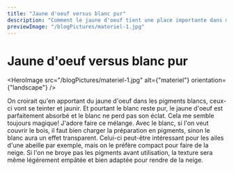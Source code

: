```yaml
---
title: "Jaune d'oeuf versus blanc pur"
description: "Comment le jaune d'oeuf tient une place importante dans ma peinture à la tempera"
previewImage: "/blogPictures/materiel-1.jpg"
---
```


# Jaune d'oeuf versus blanc pur

<HeroImage
  src="/blogPictures/materiel-1.jpg"
  alt={"materiel"}
  orientation={"landscape"}
/>

On croirait qu'en apportant du jaune d'oeuf dans les pigments blancs, ceux-ci vont se teinter et jaunir. Et pourtant le blanc reste pur, le jaune d'oeuf est parfaitement absorbé et le blanc ne perd pas son éclat. Cela me semble toujours magique! J'adore faire ce mélange.
Avec le blanc, si l'on veut couvrir le bois, il faut bien charger la préparation en pigments, sinon le blanc aura un effet transparent. Celui-ci peut-être intéressant pour les ailes d'une abeille par exemple, mais on le préfère compact pour faire de la neige. Si l'on ne broye pas les pigments avant utilisation, la texture sera même légérement empâtée et bien adaptée pour rendre de la neige.
